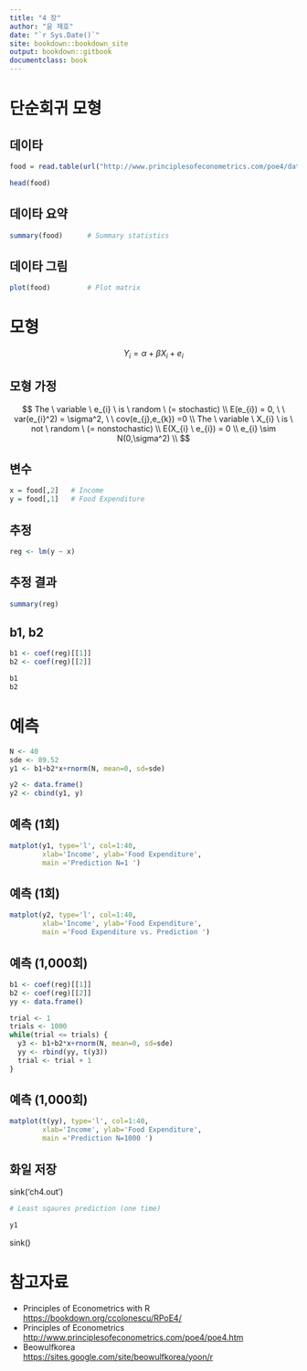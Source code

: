 ```yaml
--- 
title: "4 장"
author: "윤 재호"
date: "`r Sys.Date()`"
site: bookdown::bookdown_site
output: bookdown::gitbook
documentclass: book
---
```



# 단순회귀 모형


## 데이타 

```r
food = read.table(url("http://www.principlesofeconometrics.com/poe4/data/dat/food.dat"),header=F)
```

```r
head(food)         
```

## 데이타 요약

```r
summary(food)      # Summary statistics 
```

## 데이타 그림

```r
plot(food)         # Plot matrix 
```


# 모형

$$ Y_{i} = \alpha + \beta X_{i} + e_{i} $$

## 모형 가정

$$
The \ variable \ e_{i} \ is \ random \ (= stochastic) \\    
E(e_{i}) = 0, \  \ var(e_{i}^2) = \sigma^2, \  \ cov(e_{j},e_{k}) =0 \\  
The \ variable \ X_{i} \ is \ not \ random \  (= nonstochastic) \\    
E(X_{i} \ e_{i}) = 0 \\
e_{i} \sim N(0,\sigma^2)  \\
$$

## 변수  

```r
x = food[,2]   # Income
y = food[,1]   # Food Expenditure
```


## 추정 

```r
reg <- lm(y ~ x)
```


## 추정 결과

```r
summary(reg)  
```


##  b1, b2 

```r
b1 <- coef(reg)[[1]] 
b2 <- coef(reg)[[2]]

b1
b2
```

# 예측   

```r
N <- 40
sde <- 89.52
y1 <- b1+b2*x+rnorm(N, mean=0, sd=sde)

y2 <- data.frame()
y2 <- cbind(y1, y)

```

## 예측 (1회)  

```r
matplot(y1, type='l', col=1:40,
        xlab='Income', ylab='Food Expenditure', 
        main ='Prediction N=1 ')

```

## 예측 (1회)  

```r
matplot(y2, type='l', col=1:40,
        xlab='Income', ylab='Food Expenditure', 
        main ='Food Expenditure vs. Prediction ')
```

## 예측 (1,000회)  

```r
b1 <- coef(reg)[[1]] 
b2 <- coef(reg)[[2]]
yy <- data.frame()

trial <- 1
trials <- 1000
while(trial <= trials) {
  y3 <- b1+b2*x+rnorm(N, mean=0, sd=sde)
  yy <- rbind(yy, t(y3))
  trial <- trial + 1
}

```

## 예측 (1,000회)  

```r
matplot(t(yy), type='l', col=1:40,
        xlab='Income', ylab='Food Expenditure', 
        main ='Prediction N=1000 ')
```

## 화일 저장

sink('ch4.out')
```r
# Least sqaures prediction (one time) 

y1

```
sink()


# 참고자료 
- Principles of Econometrics with R 
<https://bookdown.org/ccolonescu/RPoE4/>
- Principles of Econometrics  
<http://www.principlesofeconometrics.com/poe4/poe4.htm>
- Beowulfkorea  
<https://sites.google.com/site/beowulfkorea/yoon/r> 

